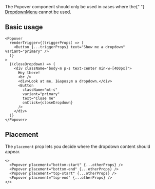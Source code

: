 

<Callout className="mt-m" title="Usage" variant="warning">
  The Popover component should only be used in cases where the{" "}
  <a href="/docs/components/dropdown-menu">DropdownMenu</a>
  cannot be used.
</Callout>

## Basic usage

<Preview>
  <DemoPopover />
</Preview>

```tsx
<Popover
  renderTrigger={(triggerProps) => (
    <Button {...triggerProps} text="Show me a dropdown" variant="primary" />
  )}
>
  {(closeDropdown) => (
    <div className="body-m p-s text-center min-w-[400px]">
      Hey there!
      <br />
      <div>Look at me, I&apos;m a dropdown.</div>
      <Button
        className="mt-s"
        variant="primary"
        text="Close me"
        onClick={closeDropdown}
      />
    </div>
  )}
</Popover>
```

## Placement

The `placement` prop lets you decide where the dropdown content should appear.

<Preview>
  <DemoPopover placement="bottom-start" />
  <DemoPopover placement="bottom-end" />
  <DemoPopover placement="top-start" />
  <DemoPopover placement="top-end" />
</Preview>

```tsx
<>
  <Popover placement="bottom-start" {...otherProps} />
  <Popover placement="bottom-end" {...otherProps} />
  <Popover placement="top-start" {...otherProps} />
  <Popover placement="top-end" {...otherProps} />
</>
```
